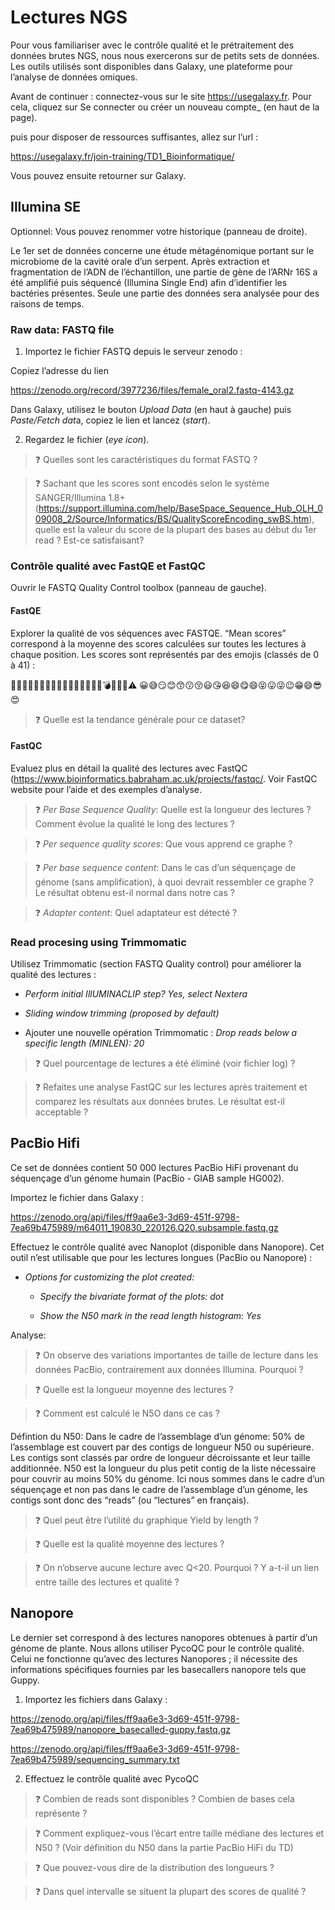 # Lectures NGS

Pour vous familiariser avec le contrôle qualité et le prétraitement des données brutes NGS, nous nous exercerons sur de petits sets de données. Les outils utilisés sont disponibles dans Galaxy, une plateforme pour l'analyse de données omiques. 

Avant de continuer : connectez-vous sur le site <https://usegalaxy.fr>. Pour cela, cliquez sur Se connecter ou créer un nouveau compte_ (en haut de la page).

puis pour disposer de ressources suffisantes, allez sur l'url :

<https://usegalaxy.fr/join-training/TD1_Bioinformatique/>

Vous pouvez ensuite retourner sur Galaxy.


## Illumina SE

Optionnel: Vous pouvez renommer votre historique (panneau de droite).

Le 1er set de données concerne une étude métagénomique portant sur le microbiome de la cavité orale d'un serpent. Après extraction et fragmentation de l'ADN de l'échantillon, une partie de gène de l'ARNr 16S a été amplifié puis séquencé (Illumina Single End) afin d'identifier les bactéries présentes. Seule une partie des données sera analysée pour des raisons de temps.

### Raw data: FASTQ file

1. Importez le fichier FASTQ depuis le serveur zenodo : 

Copiez l'adresse du lien 

<https://zenodo.org/record/3977236/files/female_oral2.fastq-4143.gz>

Dans Galaxy, utilisez le bouton *Upload Data* (en haut à gauche) puis *Paste/Fetch dat*a, copiez le lien et lancez (*start*).

2. Regardez le fichier (*eye icon*).

> ❓ Quelles sont les caractéristiques du format FASTQ ?

> ❓ Sachant que les scores sont encodés selon le système SANGER/Illumina 1.8+ (<https://support.illumina.com/help/BaseSpace_Sequence_Hub_OLH_009008_2/Source/Informatics/BS/QualityScoreEncoding_swBS.htm>), quelle est la valeur du score de la plupart des bases au début du 1er read ? Est-ce satisfaisant?
    
### Contrôle qualité avec FastQE et FastQC

Ouvrir le FASTQ Quality Control toolbox (panneau de gauche).

#### FastQE

Explorer la qualité de vos séquences avec FASTQE. “Mean scores” correspond à la moyenne des scores calculées sur toutes les lectures à chaque position. Les scores sont représentés par des emojis (classés de 0 à 41) : 

🚫❌👺💔🙅👾👿💀👻🙈🙉🙊🐵😿😾🙀💣🔥😡💩⚠️
😀😅😏😊😙😗😚😃😘😆😄😋😄😝😛😜😉😁😄😎😍

> ❓ Quelle est la tendance générale pour ce dataset?

#### FastQC

Evaluez plus en détail la qualité des lectures avec FastQC (<https://www.bioinformatics.babraham.ac.uk/projects/fastqc/>. Voir FastQC website pour l'aide et des exemples d'analyse.

> ❓ *Per Base Sequence Quality*:  Quelle est la longueur des lectures ? Comment évolue la qualité le long des lectures ?

> ❓ *Per sequence quality scores*: Que vous apprend ce graphe ?

> ❓ *Per base sequence content*: Dans le cas d'un séquençage de génome (sans amplification), à quoi devrait ressembler ce graphe ? Le résultat obtenu est-il normal dans notre cas ?

> ❓ *Adapter content*: Quel adaptateur est détecté ?

### Read procesing using Trimmomatic

Utilisez Trimmomatic (section FASTQ Quality control) pour améliorer la qualité des lectures :

- *Perform initial IllUMINACLIP step? Yes, select Nextera*

- *Sliding window trimming (proposed by default)*
  
- Ajouter une nouvelle opération Trimmomatic : *Drop reads below a specific length (MINLEN): 20*

> ❓ Quel pourcentage de lectures a été éliminé (voir fichier log) ?

> ❓ Refaites une analyse FastQC sur les lectures après traitement et comparez les résultats aux données brutes. Le résultat est-il acceptable ?

## PacBio Hifi

Ce set de données contient 50 000 lectures PacBio HiFi provenant du séquençage d'un génome humain (PacBio - GIAB sample HG002).

Importez le fichier dans Galaxy :

<https://zenodo.org/api/files/ff9aa6e3-3d69-451f-9798-7ea69b475989/m64011_190830_220126.Q20.subsample.fastq.gz>

Effectuez le contrôle qualité avec Nanoplot (disponible dans Nanopore). Cet outil n'est utilisable que pour les lectures longues (PacBio ou Nanopore) :

- *Options for customizing the plot created:*

  - *Specify the bivariate format of the plots: dot*
  
  - *Show the N50 mark in the read length histogram: Yes*


Analyse: 


> ❓ On observe des variations importantes de taille de lecture dans les données PacBio, contrairement aux données Illumina. Pourquoi ? 

> ❓ Quelle est la longueur moyenne des lectures ?

> ❓ Comment est calculé le N5O dans ce cas ?

Défintion du N50: Dans le cadre de l'assemblage d'un génome: 50% de l’assemblage est couvert par des contigs de longueur N50 ou supérieure. Les contigs sont classés par ordre de longueur décroissante et leur taille additionnée. N50 est la longueur du plus petit contig de la liste nécessaire pour couvrir au moins 50% du génome. Ici nous sommes dans le cadre d'un séquençage et non pas dans le cadre de l'assemblage d'un génome, les contigs sont donc des "reads" (ou "lectures" en français).

> ❓ Quel peut être l'utilité du graphique Yield by length ?

> ❓ Quelle est la qualité moyenne des lectures ?

> ❓ On n'observe aucune lecture avec Q<20. Pourquoi ? Y a-t-il un lien entre taille des lectures et qualité ?


## Nanopore

Le dernier set correspond à des lectures nanopores obtenues à partir d'un génome de plante. Nous allons utiliser PycoQC pour le contrôle qualité. Celui ne fonctionne qu'avec des lectures Nanopores ; il nécessite des informations spécifiques fournies par les basecallers nanopore tels que Guppy.

1. Importez les fichiers dans Galaxy :

<https://zenodo.org/api/files/ff9aa6e3-3d69-451f-9798-7ea69b475989/nanopore_basecalled-guppy.fastq.gz>

<https://zenodo.org/api/files/ff9aa6e3-3d69-451f-9798-7ea69b475989/sequencing_summary.txt>

2. Effectuez le contrôle qualité avec PycoQC

> ❓ Combien de reads sont disponibles ? Combien de bases cela représente ?

> ❓ Comment expliquez-vous l'écart entre taille médiane des lectures et N50 ? (Voir définition du N50 dans la partie PacBio HiFi du TD)

> ❓ Que pouvez-vous dire de la distribution des longueurs ?

> ❓ Dans quel intervalle se situent la plupart des scores de qualité ?